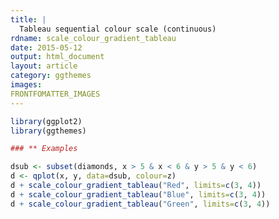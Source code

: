 ```yaml
---
title: |
  Tableau sequential colour scale (continuous)
rdname: scale_colour_gradient_tableau
date: 2015-05-12
output: html_document
layout: article
category: ggthemes
images:
FRONTFOMATTER_IMAGES
---
```


```r
library(ggplot2)
library(ggthemes)
```

```r
### ** Examples

dsub <- subset(diamonds, x > 5 & x < 6 & y > 5 & y < 6)
d <- qplot(x, y, data=dsub, colour=z)
d + scale_colour_gradient_tableau("Red", limits=c(3, 4))
d + scale_colour_gradient_tableau("Blue", limits=c(3, 4))
d + scale_colour_gradient_tableau("Green", limits=c(3, 4))



```